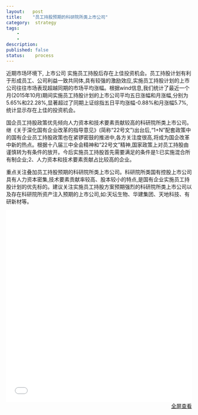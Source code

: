 ```yaml
---
layout:   post
title:    "员工持股预期的科研院所类上市公司"
category:  strategy
tags:     
    -  
    -   
description: 
published: false
status:    process
---
```


近期市场环境下, 上市公司 实施员工持股后存在上佳投资机会。员工持股计划有利于形成员工、公司利益一致共同体,具有较强的激励效应,实施员工持股计划的上市公司往往市场表现超越同期的市场平均涨幅。根据wind信息,我们统计了最近一个月(2015年10月)期间实施员工持股计划的上市公司平均五日涨幅和月涨幅,分别为5.65%和22.28%,显著超过了同期上证综指五日平均涨幅-0.88%和月涨幅5.7%,统计显示存在上佳的投资机会。

国企员工持股政策优先倾向人力资本和技术要素贡献较高的科研院所类上市公司。继《关于深化国有企业改革的指导意见》(简称“22号文”)出台后,“1+N”配套政策中的国有企业员工持股政策也在紧锣密鼓的推进中,各方关注度很高,将成为国企改革中新的热点。根据十八届三中全会精神和“22号文”精神,国家政策上对员工持股由谨慎转为有条件的放开。今后实施员工持股首先需要满足的条件是1:已实施混合所有制企业;2、人力资本和技术要素贡献占比较高的企业。

重点关注叠加员工持股预期的科研院所类上市公司。科研院所类国有控股上市公司具有人力资本密集,技术要素贡献率较高、股本较小的特点,是国有企业实施员工持股计划的优先标的。建议关注实施员工持股方案预期强烈的科研院所类上市公司以及存在科研院所资产注入预期的上市公司,如:天坛生物、华建集团、天地科技、有研新材等。



<iframe src="/finance/assets/files/关注叠加员工持股预期的科研院所类上市公司.pdf" 
style="width:100%; height:520px;" frameborder="0">
</iframe>

<p style="margin-top: 0px; text-align:right;">
<a target="_blank" 
href="/finance/assets/files/关注叠加员工持股预期的科研院所类上市公司.pdf">
全屏查看
</a>
</p>
